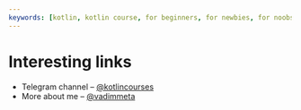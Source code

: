 ```yaml
---
keywords: [kotlin, kotlin course, for beginners, for newbies, for noobs, tutorial]
---
```


<Main/>

<h1>Interesting links</h1>


- Telegram channel – [@kotlincourses](https://kotlincourses.t.me)
- More about me – [@vadimmeta](https://vadimmeta.t.me)

<div style={{
    paddingBlockEnd: '4em'
}}/>

